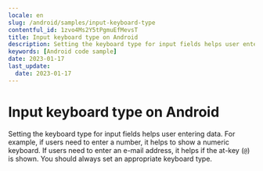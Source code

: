 ```yaml
---
locale: en
slug: /android/samples/input-keyboard-type
contentful_id: 1zvo4Ms2Y5tPgmuEfMevsT
title: Input keyboard type on Android
description: Setting the keyboard type for input fields helps user entering data.
keywords: [Android code sample]
date: 2023-01-17
last_update:
  date: 2023-01-17
---
```


# Input keyboard type on Android

Setting the keyboard type for input fields helps user entering data. For example, if users need to enter a number, it helps to show a numeric keyboard. If users need to enter an e-mail address, it helps if the at-key (`@`) is shown. You should always set an appropriate keyboard type.

<CodeSample id="input-keyboard-type" locale="en" platform="android"/>
